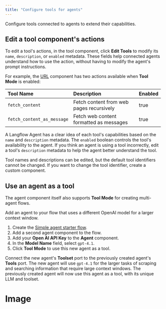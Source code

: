 ```yaml
---
title: "Configure tools for agents"
---
```


Configure tools connected to agents to extend their capabilities.

## **Edit a tool component's actions**[**​**](https://docs.langflow.org/agents-tools#edit-a-tool-components-actions)

To edit a tool's actions, in the tool component, click **Edit Tools** to modify its `name`, `description`, or `enabled` metadata. These fields help connected agents understand how to use the action, without having to modify the agent's prompt instructions.

For example, the [URL](https://docs.langflow.org/components-data#url) component has two actions available when **Tool Mode** is enabled:

| **Tool Name**              | **Description**                          | **Enabled** |
| :------------------------- | :--------------------------------------- | :---------- |
| `fetch_content`            | Fetch content from web pages recursively | true        |
| `fetch_content_as_message` | Fetch web content formatted as messages  | true        |

A Langflow Agent has a clear idea of each tool's capabilities based on the `name` and `description` metadata. The `enabled` boolean controls the tool's availability to the agent. If you think an agent is using a tool incorrectly, edit a tool's `description` metadata to help the agent better understand the tool.

Tool names and descriptions can be edited, but the default tool identifiers cannot be changed. If you want to change the tool identifier, create a custom component.

## **Use an agent as a tool**[**​**](https://docs.langflow.org/agents-tools#use-an-agent-as-a-tool)

The agent component itself also supports **Tool Mode** for creating multi-agent flows.

Add an agent to your flow that uses a different OpenAI model for a larger context window.

1. Create the [Simple agent starter flow](https://docs.langflow.org/simple-agent).
2. Add a second agent component to the flow.
3. Add your **Open AI API Key** to the **Agent** component.
4. In the **Model Name** field, select `gpt-4.1`.
5. Click **Tool Mode** to use this new agent as a tool.

Connect the new agent's **Toolset** port to the previously created agent's **Tools** port. The new agent will use `gpt-4.1` for the larger tasks of scraping and searching information that require large context windows. The previously created agent will now use this agent as a tool, with its unique LLM and toolset.

# **Image**
